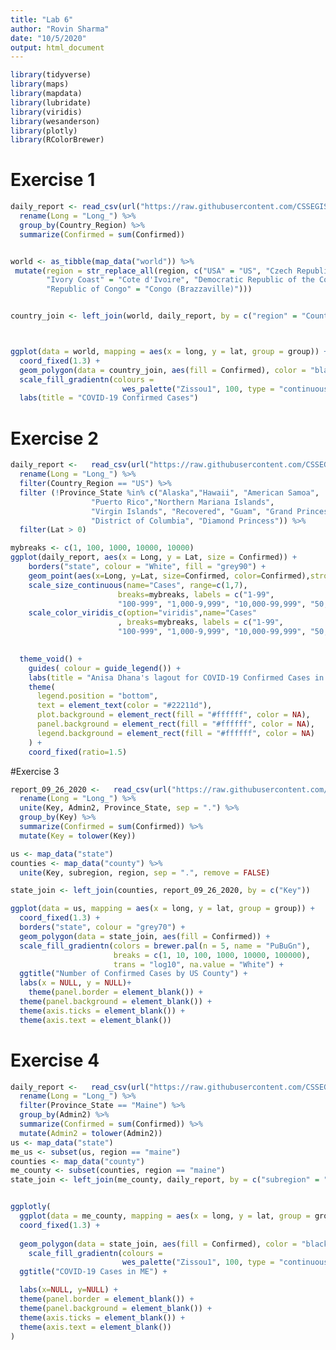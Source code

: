 ```yaml
---
title: "Lab 6"
author: "Rovin Sharma"
date: "10/5/2020"
output: html_document
---
```


```r
library(tidyverse)
library(maps)
library(mapdata)
library(lubridate)
library(viridis)
library(wesanderson)
library(plotly)
library(RColorBrewer)
```

# Exercise 1

```r
daily_report <- read_csv(url("https://raw.githubusercontent.com/CSSEGISandData/COVID-19/master/csse_covid_19_data/csse_covid_19_daily_reports/09-26-2020.csv")) %>% 
  rename(Long = "Long_") %>% 
  group_by(Country_Region) %>% 
  summarize(Confirmed = sum(Confirmed))


world <- as_tibble(map_data("world")) %>% 
 mutate(region = str_replace_all(region, c("USA" = "US", "Czech Republic" = "Czechia",  
        "Ivory Coast" = "Cote d'Ivoire", "Democratic Republic of the Congo" = "Congo (Kinshasa)", 
        "Republic of Congo" = "Congo (Brazzaville)")))


country_join <- left_join(world, daily_report, by = c("region" = "Country_Region"))



ggplot(data = world, mapping = aes(x = long, y = lat, group = group)) + 
  coord_fixed(1.3) + 
  geom_polygon(data = country_join, aes(fill = Confirmed), color = "black") +
  scale_fill_gradientn(colours = 
                         wes_palette("Zissou1", 100, type = "continuous")) +
  labs(title = "COVID-19 Confirmed Cases")

```

# Exercise 2

```r
daily_report <-   read_csv(url("https://raw.githubusercontent.com/CSSEGISandData/COVID-19/master/csse_covid_19_data/csse_covid_19_daily_reports/09-26-2020.csv")) %>% 
  rename(Long = "Long_") %>% 
  filter(Country_Region == "US") %>% 
  filter (!Province_State %in% c("Alaska","Hawaii", "American Samoa",
                  "Puerto Rico","Northern Mariana Islands", 
                  "Virgin Islands", "Recovered", "Guam", "Grand Princess",
                  "District of Columbia", "Diamond Princess")) %>% 
  filter(Lat > 0)

mybreaks <- c(1, 100, 1000, 10000, 10000)
ggplot(daily_report, aes(x = Long, y = Lat, size = Confirmed)) +
    borders("state", colour = "White", fill = "grey90") +
    geom_point(aes(x=Long, y=Lat, size=Confirmed, color=Confirmed),stroke=F, alpha=0.7) +
    scale_size_continuous(name="Cases", range=c(1,7), 
                        breaks=mybreaks, labels = c("1-99",
                        "100-999", "1,000-9,999", "10,000-99,999", "50,000+")) +
    scale_color_viridis_c(option="viridis",name="Cases"
                        , breaks=mybreaks, labels = c("1-99",
                        "100-999", "1,000-9,999", "10,000-99,999", "50,000+"))  +

  
  theme_void() + 
    guides( colour = guide_legend()) +
    labs(title = "Anisa Dhana's lagout for COVID-19 Confirmed Cases in the US 9/26/2020") +
    theme(
      legend.position = "bottom",
      text = element_text(color = "#22211d"),
      plot.background = element_rect(fill = "#ffffff", color = NA), 
      panel.background = element_rect(fill = "#ffffff", color = NA), 
      legend.background = element_rect(fill = "#ffffff", color = NA)
    ) +
    coord_fixed(ratio=1.5)
```

#Exercise 3

```r
report_09_26_2020 <-   read_csv(url("https://raw.githubusercontent.com/CSSEGISandData/COVID-19/master/csse_covid_19_data/csse_covid_19_daily_reports/09-26-2020.csv")) %>% 
  rename(Long = "Long_") %>% 
  unite(Key, Admin2, Province_State, sep = ".") %>% 
  group_by(Key) %>% 
  summarize(Confirmed = sum(Confirmed)) %>% 
  mutate(Key = tolower(Key))

us <- map_data("state")
counties <- map_data("county") %>% 
  unite(Key, subregion, region, sep = ".", remove = FALSE)

state_join <- left_join(counties, report_09_26_2020, by = c("Key"))

ggplot(data = us, mapping = aes(x = long, y = lat, group = group)) + 
  coord_fixed(1.3) + 
  borders("state", colour = "grey70") +
  geom_polygon(data = state_join, aes(fill = Confirmed)) +
  scale_fill_gradientn(colors = brewer.pal(n = 5, name = "PuBuGn"),
                       breaks = c(1, 10, 100, 1000, 10000, 100000),
                       trans = "log10", na.value = "White") +
  ggtitle("Number of Confirmed Cases by US County") +
  labs(x = NULL, y = NULL)+
    theme(panel.border = element_blank()) +
  theme(panel.background = element_blank()) +
  theme(axis.ticks = element_blank()) +
  theme(axis.text = element_blank())
```
# Exercise 4
```r
daily_report <-   read_csv(url("https://raw.githubusercontent.com/CSSEGISandData/COVID-19/master/csse_covid_19_data/csse_covid_19_daily_reports/09-26-2020.csv")) %>% 
  rename(Long = "Long_") %>% 
  filter(Province_State == "Maine") %>% 
  group_by(Admin2) %>% 
  summarize(Confirmed = sum(Confirmed)) %>% 
  mutate(Admin2 = tolower(Admin2))
us <- map_data("state")
me_us <- subset(us, region == "maine")
counties <- map_data("county")
me_county <- subset(counties, region == "maine")
state_join <- left_join(me_county, daily_report, by = c("subregion" = "Admin2")) 


ggplotly(
  ggplot(data = me_county, mapping = aes(x = long, y = lat, group = group)) + 
  coord_fixed(1.3) + 
    
  geom_polygon(data = state_join, aes(fill = Confirmed), color = "black") +
    scale_fill_gradientn(colours = 
                         wes_palette("Zissou1", 100, type = "continuous")) +
  ggtitle("COVID-19 Cases in ME") +

  labs(x=NULL, y=NULL) +
  theme(panel.border = element_blank()) +
  theme(panel.background = element_blank()) +
  theme(axis.ticks = element_blank()) +
  theme(axis.text = element_blank())
)
```
